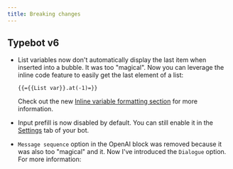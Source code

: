 ```yaml
---
title: Breaking changes
---
```



## Typebot v6

- List variables now don't automatically display the last item when inserted into a bubble. It was too "magical". Now you can leverage the inline code feature to easily get the last element of a list:

  ```
  {{={{List var}}.at(-1)=}}
  ```

  Check out the new [Inline variable formatting section](./editor/variables) for more information.

- Input prefill is now disabled by default. You can still enable it in the [Settings](./settings/overview) tab of your bot.

- `Message sequence` option in the OpenAI block was removed because it was also too "magical" and it. Now I've introduced the `Dialogue` option. For more information:

  <LoomVideo id="df5d64dd01ca47daa5b7acd18b05a725" />

